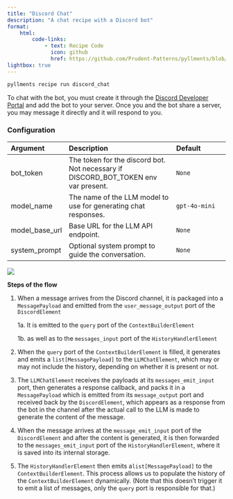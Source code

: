```yaml
---
title: "Discord Chat"
description: "A chat recipe with a Discord bot"
format: 
    html:
        code-links:
            - text: Recipe Code
              icon: github
              href: https://github.com/Prudent-Patterns/pyllments/blob/main/pyllments/recipes/available_recipes/discord_chat.py
lightbox: true
---
```


``` bash
pyllments recipe run discord_chat
```

To chat with the bot, you must create it through the [Discord Developer Portal](https://discord.com/developers/applications) and add the bot to your server. Once you and the bot share a server, you may message it directly and it will respond to you.

### Configuration

| Argument | Description | Default |
|:-----------------|:-----------------------------------|:-----------------|
| bot_token | The token for the discord bot. Not necessary if DISCORD_BOT_TOKEN env var present. | `None` |
| model_name | The name of the LLM model to use for generating chat responses. | `gpt-4o-mini` |
| model_base_url | Base URL for the LLM API endpoint. | `None` |
| system_prompt | Optional system prompt to guide the conversation. | `None` |

![](discord_chat_flow.jpg)

**Steps of the flow**

1.  When a message arrives from the Discord channel, it is packaged into a `MessagePayload` and emitted from the `user_message_output` port of the `DiscordElement`

    1a. It is emitted to the `query` port of the `ContextBuilderElement`

    1b. as well as to the `messages_input` port of the `HistoryHandlerElement`

2.  When the `query` port of the `ContextBuilderElement` is filled, it generates and emits a `list[MessagePayload]` to the `LLMChatElement`, which may or may not include the history, depending on whether it is present or not.

3.  The `LLMChatElement` receives the payloads at its `messages_emit_input` port, then generates a response callback, and packs it in a `MessagePayload` which is emitted from its `message_output` port and received back by the `DiscordElement`, which appears as a response from the bot in the channel after the actual call to the LLM is made to generate the content of the message.

4.  When the message arrives at the `message_emit_input` port of the `DiscordElement` and after the content is generated, it is then forwarded to the `messages_emit_input` port of the `HistoryHandlerElement`, where it is saved into its internal storage.

5.  The `HistoryHandlerElement` then emits a`list[MessagePayload]` to the `ContextBuilderElement`. This process allows us to populate the history of the `ContextBuilderElement` dynamically. (Note that this doesn't trigger it to emit a list of messages, only the `query` port is responsible for that.)